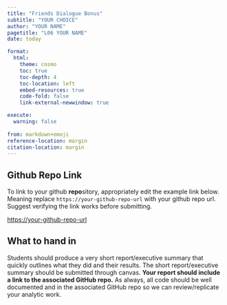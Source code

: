 ```yaml
---
title: "Friends Dialogue Bonus"
subtitle: "YOUR CHOICE"
author: "YOUR NAME"
pagetitle: "L06 YOUR NAME"
date: today

format:
  html:
    theme: cosmo
    toc: true
    toc-depth: 4
    toc-location: left
    embed-resources: true
    code-fold: false
    link-external-newwindow: true

execute:
  warning: false
  
from: markdown+emoji
reference-location: margin
citation-location: margin
---
```



::: {.callout-tip icon=false}

## Github Repo Link

To link to your github **repo**sitory, appropriately edit the example link below. Meaning replace `https://your-github-repo-url` with your github repo url. Suggest verifying the link works before submitting.

[https://your-github-repo-url](https://your-github-repo-url)

:::

## What to hand in

Students should produce a very short report/executive summary that quickly outlines what they did and their results. The short report/executive summary should be submitted through canvas. **Your report should include a link to the associated GitHub repo.** As always, all code should be well documented and in the associated GitHub repo so we can review/replicate your analytic work. 
